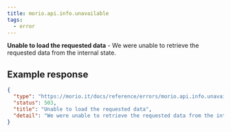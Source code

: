 ```yaml
---
title: morio.api.info.unavailable
tags:
  - error
---
```


<!-- MORIO_AUTO_GENERATED_CONTENT_STARTS - Manual changes made below will be overwritten -->

**Unable to load the requested data** - We were unable to retrieve the requested data from the internal state.

<!-- MORIO_AUTO_GENERATED_CONTENT_ENDS - Manual changes made above will be overwritten -->

<!-- MORIO_AUTO_GENERATED_CONTENT_STARTS - Manual changes made below will be overwritten -->

## Example response

```json
{
  "type": "https://morio.it/docs/reference/errors/morio.api.info.unavailable",
  "status": 503,
  "title": "Unable to load the requested data",
  "detail": "We were unable to retrieve the requested data from the internal state."
}
```

<!-- MORIO_AUTO_GENERATED_CONTENT_ENDS - Manual changes made above will be overwritten -->
